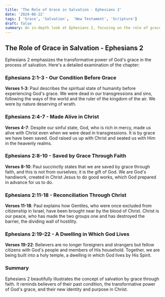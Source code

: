 ```yaml
---
title: 'The Role of Grace in Salvation - Ephesians 2'
date: '2024-06-22'
tags: [ 'Grace', 'Salvation',  'New Testament', 'Scripture']
draft: false
summary: An in-depth look at Ephesians 2, focusing on the role of grace in salvation and the transformation it brings to believers.
---
```


## The Role of Grace in Salvation - Ephesians 2

Ephesians 2 emphasizes the transformative power of God's grace in the process of salvation. Here's a detailed examination of the chapter:

### Ephesians 2:1-3 - Our Condition Before Grace

**Verses 1-3**: Paul describes the spiritual state of humanity before experiencing God's grace. We were dead in our transgressions and sins, following the ways of the world and the ruler of the kingdom of the air. We were by nature deserving of wrath.

### Ephesians 2:4-7 - Made Alive in Christ

**Verses 4-7**: Despite our sinful state, God, who is rich in mercy, made us alive with Christ even when we were dead in transgressions. It is by grace we have been saved. God raised us up with Christ and seated us with Him in the heavenly realms.

### Ephesians 2:8-10 - Saved by Grace Through Faith

**Verses 8-10**: Paul succinctly states that we are saved by grace through faith, and this is not from ourselves; it is the gift of God. We are God's handiwork, created in Christ Jesus to do good works, which God prepared in advance for us to do.

### Ephesians 2:11-18 - Reconciliation Through Christ

**Verses 11-18**: Paul explains how Gentiles, who were once excluded from citizenship in Israel, have been brought near by the blood of Christ. Christ is our peace, who has made the two groups one and has destroyed the barrier, the dividing wall of hostility.

### Ephesians 2:19-22 - A Dwelling in Which God Lives

**Verses 19-22**: Believers are no longer foreigners and strangers but fellow citizens with God's people and members of His household. Together, we are being built into a holy temple, a dwelling in which God lives by His Spirit.

### Summary

Ephesians 2 beautifully illustrates the concept of salvation by grace through faith. It reminds believers of their past condition, the transformative power of God's grace, and their new identity and purpose in Christ.
